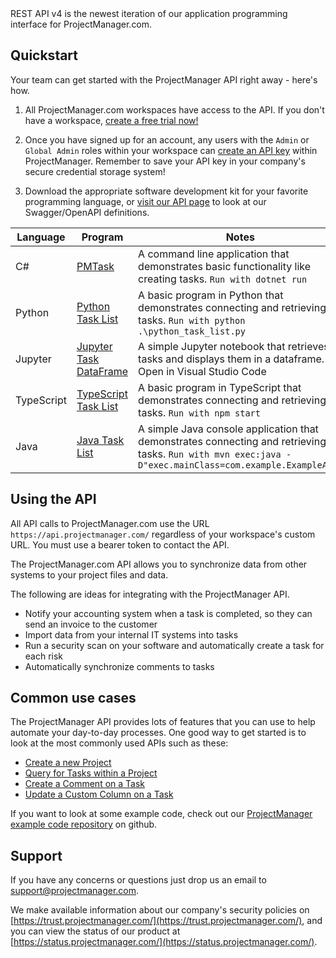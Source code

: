 <Callout intent="success">
REST API v4 is the newest iteration of our application programming interface for ProjectManager.com.
</Callout>

## Quickstart

Your team can get started with the ProjectManager API right away - here's how.

1. All ProjectManager.com workspaces have access to the API. If you don't have a workspace, [create a free trial now!](https://developer.projectmanager.com/reference/www.projectmanager.com/freetrial?edition=d)

2. Once you have signed up for an account, any users with the `Admin` or `Global Admin` roles within your workspace can [create an API key](https://developer.projectmanager.com/reference/api-keys) within ProjectManager. Remember to save your API key in your company's secure credential storage system!

3. Download the appropriate software development kit for your favorite programming language, or [visit our API page](https://api.projectmanager.com) to look at our Swagger/OpenAPI definitions.

| Language            | Program                                                                                    | Notes                                    |
| --------------- | ----------------------------------------------------------------------------------------|---------------------------------------|
| C#     | [PMTask](https://github.com/projectmgr/projectmanager-sdk-examples/blob/main/csharp/PmTask)                                                  | A command line application that demonstrates basic functionality like creating tasks. `Run with dotnet run`    |   
| Python     | [Python Task List](https://github.com/projectmgr/projectmanager-sdk-examples/blob/main/python/python_task_list.py) | A basic program in Python that demonstrates connecting and retrieving tasks. `Run with python .\python_task_list.py`       |
| Jupyter     | [Jupyter Task DataFrame](https://github.com/projectmgr/projectmanager-sdk-examples/blob/main/jupyter/TaskDataFrame.ipynb)                                                          | A simple Jupyter notebook that retrieves tasks and displays them in a dataframe. Open in Visual Studio Code    |
| TypeScript       | [TypeScript Task List](https://github.com/projectmgr/projectmanager-sdk-examples/blob/main/typescript/src/index.ts)                                                              | A basic program in TypeScript that demonstrates connecting and retrieving tasks. `Run with npm start`      |
| Java     | [Java Task List](https://github.com/projectmgr/projectmanager-sdk-examples/blob/main/java/src/main/java/com/example/ExampleApp.java)                                                                      | A simple Java console application that demonstrates connecting and retrieving tasks. `Run with mvn exec:java -D"exec.mainClass=com.example.ExampleApp"`    |

## Using the API

All API calls to ProjectManager.com use the URL `https://api.projectmanager.com/` regardless of your workspace's custom URL.  You must use a bearer token to contact the API.

The ProjectManager.com API allows you to synchronize data from other systems to your project files and data. 

<Callout intent="info">
The following are ideas for integrating with the ProjectManager API.
</Callout>

<br />

- Notify your accounting system when a task is completed, so they can send an invoice to the customer
- Import data from your internal IT systems into tasks
- Run a security scan on your software and automatically create a task for each risk
- Automatically synchronize comments to tasks

## Common use cases

The ProjectManager API provides lots of features that you can use to help automate your day-to-day processes. One good way to get started is to look at the most commonly used APIs such as these:

- [Create a new Project](https://softwaredeveloper.projectmanager.com/v4/reference/post_api-data-projects)
- [Query for Tasks within a Project](https://softwaredeveloper.projectmanager.com/v4/reference/get_api-data-tasks)
- [Create a Comment on a Task](https://softwaredeveloper.projectmanager.com/v4/reference/post_api-data-tasks-taskid-discussions)
- [Update a Custom Column on a Task](https://softwaredeveloper.projectmanager.com/v4/reference/put_api-data-tasks-taskid-fields-fieldid)

If you want to look at some example code, check out our [ProjectManager example code repository](https://github.com/projectmgr/projectmanager-sdk-examples) on github.

## Support 

If you have any concerns or questions just drop us an email to [support@projectmanager.com](mailto:support@projectmanager.com).

We make available information about our company's security policies on [https://trust.projectmanager.com/](https://trust.projectmanager.com/), and you can view the status of our product at [https://status.projectmanager.com/](https://status.projectmanager.com/).